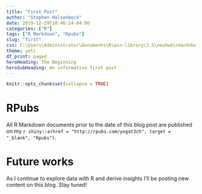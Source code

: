```yaml
---
title: "First Post"
author: "Stephen Holsenbeck"
date: 2019-12-29T10:46:14-04:00
categories: ["R"]
tags: ["R Markdown", "Rpubs"]
slug: "first"
css: C:\Users\Administrator\Documents\R\win-library\3.5\neuhwk\rmarkdown\templates\DA5030\resources\bootstrap.min.css
theme: yeti
df_print: paged
heroHeading: The Beginning
heroSubHeading: An informative first post
---
```


```r
knitr::opts_chunk$set(collapse = TRUE)
```

# RPubs
All R Markdown documents prior to the date of this blog post are published on my `r shiny::a(href = "http://rpubs.com/yogat3ch", target = "_blank", "Rpubs")`. 

# Future works
As I continue to explore data with R and derive insights I'll be posting new content on this blog. Stay tuned!